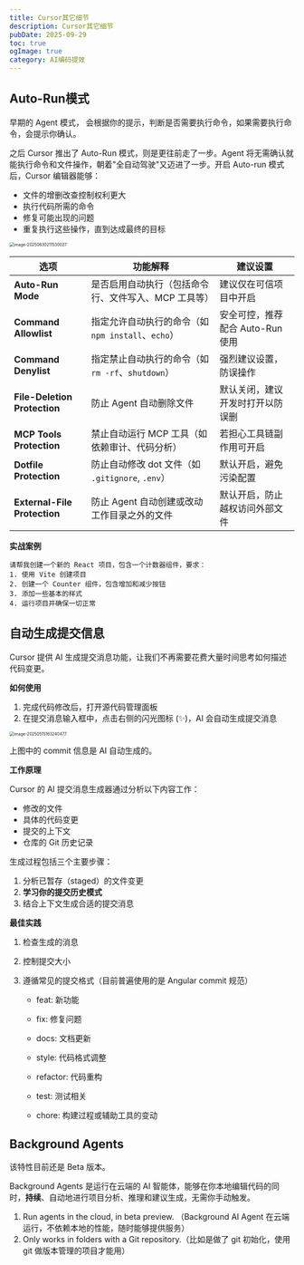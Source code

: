 ```yaml
---
title: Cursor其它细节
description: Cursor其它细节
pubDate: 2025-09-29
toc: true
ogImage: true
category: AI编码提效
---
```


## Auto-Run模式

早期的 Agent 模式， 会根据你的提示，判断是否需要执行命令，如果需要执行命令，会提示你确认。

之后 Cursor 推出了 Auto-Run 模式，则是更往前走了一步。Agent 将无需确认就能执行命令和文件操作，朝着"全自动驾驶"又迈进了一步。开启 Auto-run 模式后，Cursor 编辑器能够：

- 文件的增删改查控制权利更大
- 执行代码所需的命令
- 修复可能出现的问题
- 重复执行这些操作，直到达成最终的目标

<img
  src="https://xiejie-typora.oss-cn-chengdu.aliyuncs.com/2025-06-30-131530.png"
  alt="image-20250630211530027"
  style="zoom:50%;"
/>

| 选项                         | 功能解释                                             | 建议设置                         |
| ---------------------------- | ---------------------------------------------------- | -------------------------------- |
| **Auto-Run Mode**            | 是否启用自动执行（包括命令行、文件写入、MCP 工具等） | 建议仅在可信项目中开启           |
| **Command Allowlist**        | 指定允许自动执行的命令（如 `npm install`、`echo`）   | 安全可控，推荐配合 Auto-Run 使用 |
| **Command Denylist**         | 指定禁止自动执行的命令（如 `rm -rf`、`shutdown`）    | 强烈建议设置，防误操作           |
| **File-Deletion Protection** | 防止 Agent 自动删除文件                              | 默认关闭，建议开发时打开以防误删 |
| **MCP Tools Protection**     | 禁止自动运行 MCP 工具（如依赖审计、代码分析）        | 若担心工具链副作用可开启         |
| **Dotfile Protection**       | 防止自动修改 dot 文件（如 `.gitignore`, `.env`）     | 默认开启，避免污染配置           |
| **External-File Protection** | 防止 Agent 自动创建或改动工作目录之外的文件          | 默认开启，防止越权访问外部文件   |

**实战案例**

```
请帮我创建一个新的 React 项目，包含一个计数器组件，要求：
1. 使用 Vite 创建项目
2. 创建一个 Counter 组件，包含增加和减少按钮
3. 添加一些基本的样式
4. 运行项目并确保一切正常
```

## 自动生成提交信息

Cursor 提供 AI 生成提交消息功能，让我们不再需要花费大量时间思考如何描述代码变更。

**如何使用**

1. 完成代码修改后，打开源代码管理面板
2. 在提交消息输入框中，点击右侧的闪光图标 (✨)，AI 会自动生成提交消息

<img
  src="https://xiejie-typora.oss-cn-chengdu.aliyuncs.com/2025-05-15-083241.png"
  alt="image-20250515163240477"
  style="zoom:50%;"
/>

上图中的 commit 信息是 AI 自动生成的。

**工作原理**

Cursor 的 AI 提交消息生成器通过分析以下内容工作：

- 修改的文件
- 具体的代码变更
- 提交的上下文
- 仓库的 Git 历史记录

生成过程包括三个主要步骤：

1. 分析已暂存（staged）的文件变更
2. **学习你的提交历史模式**
3. 结合上下文生成合适的提交消息

**最佳实践**

1. 检查生成的消息

2. 控制提交大小

3. 遵循常见的提交格式（目前普遍使用的是 Angular commit 规范）

   - feat: 新功能

   - fix: 修复问题

   - docs: 文档更新

   - style: 代码格式调整

   - refactor: 代码重构

   - test: 测试相关

   - chore: 构建过程或辅助工具的变动

## Background Agents

该特性目前还是 Beta 版本。

Background Agents 是运行在云端的 AI 智能体，能够在你本地编辑代码的同时，**持续**、自动地进行项目分析、推理和建议生成，无需你手动触发。

1. Run agents in the cloud, in beta preview. （Background AI Agent 在云端运行，不依赖本地的性能，随时能够提供服务）
2. Only works in folders with a Git repository.（比如是做了 git 初始化，使用 git 做版本管理的项目才能用）

